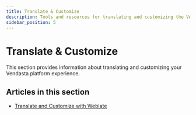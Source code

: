 ```yaml
---
title: Translate & Customize
description: Tools and resources for translating and customizing the Vendasta platform
sidebar_position: 5
---
```


# Translate & Customize

This section provides information about translating and customizing your Vendasta platform experience.

## Articles in this section

- [Translate and Customize with Weblate](./translate-and-customize-with-weblate.mdx)